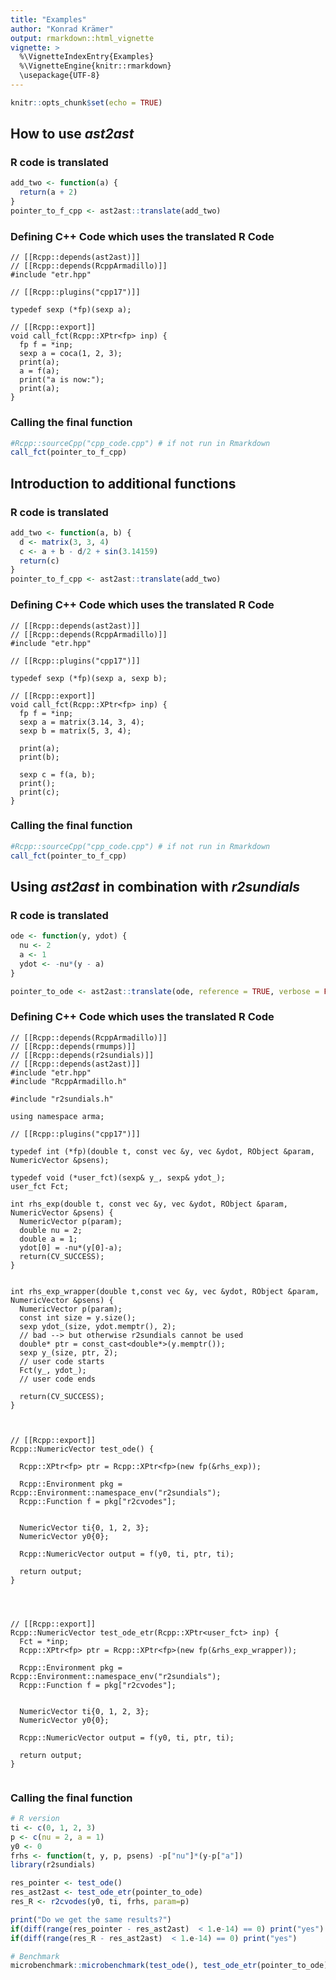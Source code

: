 ```yaml
---
title: "Examples"
author: "Konrad Krämer"
output: rmarkdown::html_vignette
vignette: >
  %\VignetteIndexEntry{Examples}
  %\VignetteEngine{knitr::rmarkdown}
  \usepackage{UTF-8}
---
```


```r
knitr::opts_chunk$set(echo = TRUE)
```

## How to use *ast2ast*

### R code is translated

```r
add_two <- function(a) {
  return(a + 2)
}  
pointer_to_f_cpp <- ast2ast::translate(add_two)
```

### Defining C++ Code which uses the translated R Code

```Rcpp
// [[Rcpp::depends(ast2ast)]]
// [[Rcpp::depends(RcppArmadillo)]]
#include "etr.hpp"

// [[Rcpp::plugins("cpp17")]]

typedef sexp (*fp)(sexp a);

// [[Rcpp::export]]
void call_fct(Rcpp::XPtr<fp> inp) {
  fp f = *inp;
  sexp a = coca(1, 2, 3);
  print(a);
  a = f(a);
  print("a is now:");
  print(a);
}
```

### Calling the final function

```r
#Rcpp::sourceCpp("cpp_code.cpp") # if not run in Rmarkdown
call_fct(pointer_to_f_cpp)
```







## Introduction to additional functions

### R code is translated

```r
add_two <- function(a, b) {
  d <- matrix(3, 3, 4)
  c <- a + b - d/2 + sin(3.14159)
  return(c)
}  
pointer_to_f_cpp <- ast2ast::translate(add_two)
```

### Defining C++ Code which uses the translated R Code

```Rcpp
// [[Rcpp::depends(ast2ast)]]
// [[Rcpp::depends(RcppArmadillo)]]
#include "etr.hpp"

// [[Rcpp::plugins("cpp17")]]

typedef sexp (*fp)(sexp a, sexp b);

// [[Rcpp::export]]
void call_fct(Rcpp::XPtr<fp> inp) {
  fp f = *inp;
  sexp a = matrix(3.14, 3, 4);
  sexp b = matrix(5, 3, 4);
  
  print(a);
  print(b);
  
  sexp c = f(a, b);
  print();
  print(c);
}
```

### Calling the final function

```r
#Rcpp::sourceCpp("cpp_code.cpp") # if not run in Rmarkdown
call_fct(pointer_to_f_cpp)
```













## Using *ast2ast* in combination with *r2sundials*

### R code is translated

```r
ode <- function(y, ydot) {
  nu <- 2
  a <- 1
  ydot <- -nu*(y - a)
} 

pointer_to_ode <- ast2ast::translate(ode, reference = TRUE, verbose = FALSE)
```

### Defining C++ Code which uses the translated R Code

```Rcpp

// [[Rcpp::depends(RcppArmadillo)]]
// [[Rcpp::depends(rmumps)]]
// [[Rcpp::depends(r2sundials)]]
// [[Rcpp::depends(ast2ast)]]
#include "etr.hpp"
#include "RcppArmadillo.h"

#include "r2sundials.h"

using namespace arma;

// [[Rcpp::plugins("cpp17")]]

typedef int (*fp)(double t, const vec &y, vec &ydot, RObject &param, NumericVector &psens);

typedef void (*user_fct)(sexp& y_, sexp& ydot_);
user_fct Fct;

int rhs_exp(double t, const vec &y, vec &ydot, RObject &param, NumericVector &psens) {
  NumericVector p(param);
  double nu = 2;
  double a = 1;
  ydot[0] = -nu*(y[0]-a);
  return(CV_SUCCESS);
}


int rhs_exp_wrapper(double t,const vec &y, vec &ydot, RObject &param, NumericVector &psens) {
  NumericVector p(param);
  const int size = y.size(); 
  sexp ydot_(size, ydot.memptr(), 2);
  // bad --> but otherwise r2sundials cannot be used
  double* ptr = const_cast<double*>(y.memptr());
  sexp y_(size, ptr, 2);
  // user code starts
  Fct(y_, ydot_);
  // user code ends
  
  return(CV_SUCCESS);
}



// [[Rcpp::export]]
Rcpp::NumericVector test_ode() {

  Rcpp::XPtr<fp> ptr = Rcpp::XPtr<fp>(new fp(&rhs_exp));

  Rcpp::Environment pkg = Rcpp::Environment::namespace_env("r2sundials");
  Rcpp::Function f = pkg["r2cvodes"];


  NumericVector ti{0, 1, 2, 3};
  NumericVector y0{0};

  Rcpp::NumericVector output = f(y0, ti, ptr, ti);

  return output;
}




// [[Rcpp::export]]
Rcpp::NumericVector test_ode_etr(Rcpp::XPtr<user_fct> inp) {
  Fct = *inp;  
  Rcpp::XPtr<fp> ptr = Rcpp::XPtr<fp>(new fp(&rhs_exp_wrapper));
  
  Rcpp::Environment pkg = Rcpp::Environment::namespace_env("r2sundials");
  Rcpp::Function f = pkg["r2cvodes"];


  NumericVector ti{0, 1, 2, 3};
  NumericVector y0{0};

  Rcpp::NumericVector output = f(y0, ti, ptr, ti);

  return output;
}
 
```

### Calling the final function

```r
# R version
ti <- c(0, 1, 2, 3) 
p <- c(nu = 2, a = 1)
y0 <- 0
frhs <- function(t, y, p, psens) -p["nu"]*(y-p["a"]) 
library(r2sundials)

res_pointer <- test_ode()
res_ast2ast <- test_ode_etr(pointer_to_ode)
res_R <- r2cvodes(y0, ti, frhs, param=p)

print("Do we get the same results?")
if(diff(range(res_pointer - res_ast2ast)  < 1.e-14) == 0) print("yes")
if(diff(range(res_R - res_ast2ast)  < 1.e-14) == 0) print("yes")

# Benchmark
microbenchmark::microbenchmark(test_ode(), test_ode_etr(pointer_to_ode), r2cvodes(y0, ti, frhs, param=p))
```

